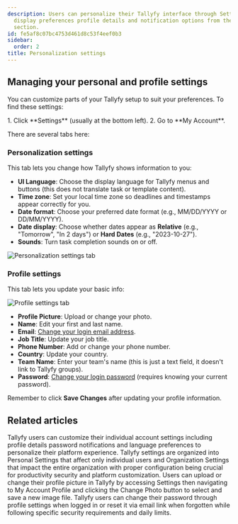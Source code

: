 ```yaml
---
description: Users can personalize their Tallyfy interface through Settings by adjusting
  display preferences profile details and notification options from the My Account
  section.
id: fe5af8c07bc4753d461d8c53f4eef0b3
sidebar:
  order: 2
title: Personalization settings
---
```



## Managing your personal and profile settings

You can customize parts of your Tallyfy setup to suit your preferences. To find these settings:

<Steps>
1. Click **Settings** (usually at the bottom left).
2. Go to **My Account**.
</Steps>

There are several tabs here:

### Personalization settings

This tab lets you change how Tallyfy shows information to you:

*   **UI Language**: Choose the display language for Tallyfy menus and buttons (this does not translate task or template content).
*   **Time zone**: Set your local time zone so deadlines and timestamps appear correctly for you.
*   **Date format**: Choose your preferred date format (e.g., MM/DD/YYYY or DD/MM/YYYY).
*   **Date display**: Choose whether dates appear as **Relative** (e.g., "Tomorrow", "In 2 days") or **Hard Dates** (e.g., "2023-10-27").
*   **Sounds**: Turn task completion sounds on or off.

![Personalization settings tab](https://screenshots.tallyfy.com/tallyfy%2Fpro%2Fdesktop-light-personal-settings-personalization.png)

### Profile settings

This tab lets you update your basic info:

![Profile settings tab](https://screenshots.tallyfy.com/tallyfy%2Fpro%2Fdesktop-light-personal-settings-profile.png)

*   **Profile Picture**: Upload or change your photo.
*   **Name**: Edit your first and last name.
*   **Email**: [Change your login email address](/products/pro/settings/personal-settings/how-can-i-change-my-email-address-in-tallyfy/).
*   **Job Title**: Update your job title.
*   **Phone Number**: Add or change your phone number.
*   **Country**: Update your country.
*   **Team Name**: Enter your team's name (this is just a text field, it doesn't link to Tallyfy groups).
*   **Password**: [Change your login password](/products/pro/settings/personal-settings/how-can-i-change-or-reset-my-tallyfy-password/) (requires knowing your current password).

Remember to click **Save Changes** after updating your profile information.


## Related articles
<CardGrid>
<LinkTitleCard header="<b>Settings > Personal settings</b>" href="/products/pro/settings/personal-settings/" > Tallyfy users can customize their individual account settings including profile details password notifications and language preferences to personalize their platform experience. </LinkTitleCard>
<LinkTitleCard header="<b>Pro > Settings</b>" href="/products/pro/settings/" > Tallyfy settings are organized into Personal Settings that affect only individual users and Organization Settings that impact the entire organization with proper configuration being crucial for productivity security and platform customization. </LinkTitleCard>
<LinkTitleCard header="<b>Personal Settings > Update your profile picture</b>" href="/products/pro/settings/personal-settings/how-can-i-set-up-my-profile-photo-on-tallyfy/" > Users can upload or change their profile picture in Tallyfy by accessing Settings then navigating to My Account Profile and clicking the Change Photo button to select and save a new image file. </LinkTitleCard>
<LinkTitleCard header="<b>Personal Settings > Change or reset your password</b>" href="/products/pro/settings/personal-settings/how-can-i-change-or-reset-my-tallyfy-password/" > Tallyfy users can change their password through profile settings when logged in or reset it via email link when forgotten while following specific security requirements and daily limits. </LinkTitleCard>
</CardGrid>
